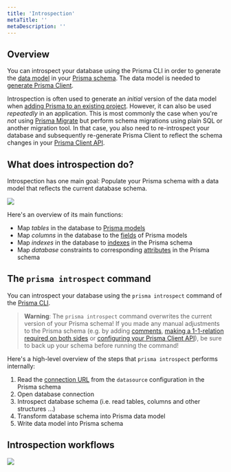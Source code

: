 ```yaml
---
title: 'Introspection'
metaTitle: ''
metaDescription: ''
---
```


## Overview

You can introspect your database using the Prisma CLI in order to generate the [data model]() in your [Prisma schema](). The data model is needed to [generate Prisma Client]().

Introspection is often used to generate an _initial_ version of the data model when [adding Prisma to an existing project](). However, it can also be used _repeatedly_ in an application. This is most commonly the case when you're _not_ using [Prisma Migrate]() but perform schema migrations using plain SQL or another migration tool. In that case, you also need to re-introspect your database and subsequently re-generate Prisma Client to reflect the schema changes in your [Prisma Client API]().

## What does introspection do?

Introspection has one main goal: Populate your Prisma schema with a data model that reflects the current database schema.

![](https://imgur.com/EYC3RIK.png)

Here's an overview of its main functions:

- Map _tables_ in the database to [Prisma models]()
- Map _columns_ in the database to the [fields]() of Prisma models
- Map _indexes_ in the database to [indexes]() in the Prisma schema
- Map _database_ constraints to corresponding [attributes]() in the Prisma schema


## The `prisma introspect` command

You can introspect your database using the `prisma introspect` command of the [Prisma CLI]().


> **Warning**: The `prisma introspect` command overwrites the current version of your Prisma schema! If you made any manual adjustments to the Prisma schema (e.g. by adding [comments](), [making a 1-1-relation required on both sides]() or [configuring your Prisma Client API]()), be sure to back up your schema before running the command!


Here's a high-level overview of the steps that `prisma introspect` performs internally:

1. Read the [connection URL]() from the `datasource` configuration in the Prisma schema
1. Open database connection
1. Introspect database schema (i.e. read tables, columns and other structures ...)
1. Transform database schema into Prisma data model
1. Write data model into Prisma schema

## Introspection workflows

![](https://imgur.com/8Tp9jRL.png)
